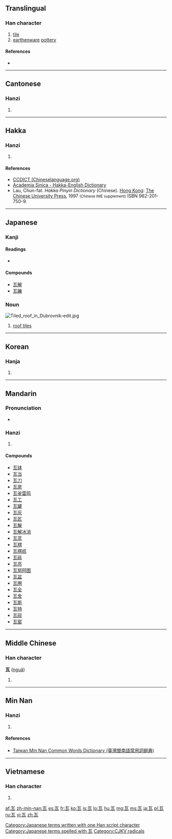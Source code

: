 ==Translingual==
{{stroke order|type=animate}}

===Han character===
{{Han char|rn=98|rad=瓦|as=00|sn=5|four=1071<sub>7</sub>|canj=一女弓戈 (MVNI)}}

# [[tile]]
# [[earthenware]] [[pottery]]

====References====
* {{Han ref|kx=0747.360|dkj=21438|dj=1156.050|hdz=21421.030|uh=74E6|ud=29926|bh=A5CB|bd=42443}}

----

==Cantonese==

===Hanzi===
{{yue-hanzi|jyut=[[ngaa5]]|y=nga5}}

# {{defn|lang=yue|sort=瓦00}}

----

==Hakka==

===Hanzi===
{{hak-hanzi|poj=[[ngá]], [[ngwa2]]|gd=nga<sup>3</sup>; nga<sup>3</sup>, ngwa<sup>3</sup> [Kwangtung]|hpy=nga3}}

# {{defn|lang=hak|sort=瓦00}}

====References====
*[http://www.chinalanguage.com/dictionaries/?mode=view&view=chardict&query=%E7%93%A6 CCDICT (Chineselanguage.org)]
*[http://minhakka.ling.sinica.edu.tw/bkg/hakyin/search.php?DETAIL=1&LIMIT=id=26411&dbname=su_tian_1&graph=2 Academia Sinica - Hakka-English Dictionary]
*Lau, Chun-fat. ''Hakka Pinyin Dictionary'' (Chinese). [[Hong Kong]]: [[w:Chinese University of Hong Kong|The Chinese University Press]], 1997 <small>(Chinese IME supplement)</small> ISBN 962-201-750-9.

----

==Japanese==

===Kanji===
{{ja-kanji|grade=|rs=瓦00}}

====Readings====
* {{ja-readings|on=[[が]] (ga)|kun=[[かわら]] (kawara), [[グラム]] (guramu)}}

====Compounds====
* [[瓦解]]
* [[瓦礫]]

===Noun===
[[Image:Tiled roof in Dubrovnik-edit.jpg|thumb]]
{{ja-noun|k|hira=かわら|rom=kawara}}

# [[roof tile]]s

[[Category:Japanese terms written with one Han script character]]
[[Category:Japanese terms spelled with 瓦]]
----

==Korean==

===Hanja===
{{ko-hanja|hangeul=와|eumhun=|rv=wa|mr=wa|y=wa}}

# {{defn|lang=ko|sort=瓦00}}

----

==Mandarin==

===Pronunciation===
* {{audio|Zh-wa.ogg|Audio}}

===Hanzi===
{{cmn-hanzi|pin=[[wǎ]] ([[wa3]]), [[wà]] ([[wa4]])|wg=wa<sup>3</sup>, wa<sup>4</sup>}}

# {{defn|lang=cmn|sort=瓦00}}

====Compounds====
* [[瓦钵]]
* [[瓦当]]
* [[瓦刀]]
* [[瓦房]]
* [[瓦釜雷鸣]]
* [[瓦工]]
* [[瓦罐]]
* [[瓦灰]]
* [[瓦匠]]
* [[瓦解]]
* [[瓦解冰消]]
* [[瓦蓝]]
* [[瓦楞]]
* [[瓦楞纸]]
* [[瓦砾]]
* [[瓦亮]]
* [[瓦努阿图]]
* [[瓦盆]]
* [[瓦圈]]
* [[瓦全]]
* [[瓦舍]]
* [[瓦斯]]
* [[瓦特]]
* [[瓦砚]]
* [[瓦窑]]

----

==Middle Chinese==

===Han character===
'''瓦''' ([[nguǎ]])

# {{defn|lang=zhx-mid|sort=瓦00}}

----

==Min Nan==

===Hanzi===
{{nan-hanzi|tlpa=uá (ua<sup>2</sup>), hiā (hia<sup>7</sup>)}}

# {{defn|lang=nan|sort=瓦00}}

====References====
*[http://twblg.dict.edu.tw/holodict_new/result_detail.jsp?n_no=1848&curpage=1&sample=%E7%93%A6&radiobutton=1&querytarget=1&limit=20&pagenum=1&rowcount=8 Taiwan Min Nan Common Words Dictionary (臺灣閩南語常用詞辭典)]

----

==Vietnamese==

===Han character===
{{vi-hantu|[[ngõa]], [[ngói]], [[ngoa]]|rs=瓦00}}

# {{defn|lang=vi|sort=瓦00}}

[[Category:CJKV radicals]]

[[af:瓦]]
[[zh-min-nan:瓦]]
[[es:瓦]]
[[fr:瓦]]
[[ko:瓦]]
[[is:瓦]]
[[lo:瓦]]
[[hu:瓦]]
[[mg:瓦]]
[[ms:瓦]]
[[ja:瓦]]
[[pl:瓦]]
[[ru:瓦]]
[[vi:瓦]]
[[zh:瓦]]